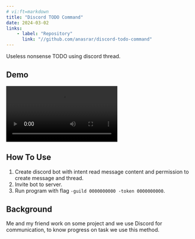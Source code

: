 ```yaml
---
# vi:ft=markdown
title: "Discord TODO Command"
date: 2024-03-02
links:
    - label: "Repository"
      link: "//github.com/anasrar/discord-todo-command"
---
```


Useless nonsense TODO using discord thread.

## Demo

<video class="media-frame ratio" style="--ratio: 1" controls>
	<source
		src="https://github.com/anasrar/anasrar.github.io/assets/38805204/057d6a5a-5fcf-4640-afce-aa02e421830d"
		type="video/mp4"
	/>
</video>

## How To Use

1. Create discord bot with intent read message content and permission to create message and thread.
2. Invite bot to server.
3. Run program with flag `-guild 0000000000 -token 0000000000`.

## Background

Me and my friend work on some project and we use Discord for communication, to know progress on task we use this method.